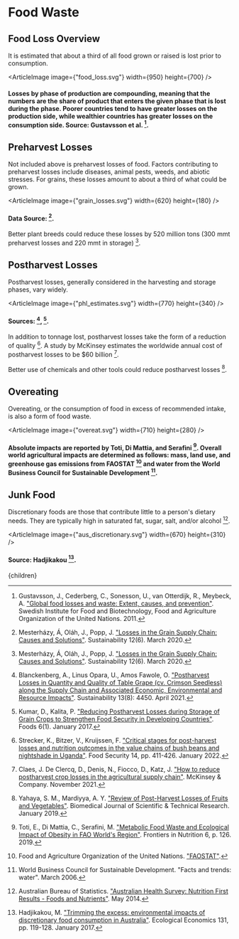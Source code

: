 


# Food Waste

## Food Loss Overview
It is estimated that about a third of all food grown or raised is lost prior to consumption.

<ArticleImage image={"food_loss.svg"} width={950} height={700} />
#### Losses by phase of production are compounding, meaning that the numbers are the share of product that enters the given phase that is lost during the phase. Poorer countries tend to have greater losses on the production side, while wealthier countries has greater losses on the consumption side. Source: Gustavsson et al. [^4].

<FoodDateLabelsUS />
<FoodWasteSellLooseUS />
<FoodOutletsShouldMakeNearExpiredFoodAvailableSolution />

## Preharvest Losses
Not included above is preharvest losses of food. Factors contributing to preharvest losses include diseases, animal pests, weeds, and abiotic stresses. For grains, these losses amount to about a third of what could be grown.

<ArticleImage image={"grain_losses.svg"} width={620} height={180} />
#### Data Source: [^6].

Better plant breeds could reduce these losses by 520 million tons (300 mmt preharvest losses and 220 mmt in storage) [^6].

<PlantBreedingSolution />

## Postharvest Losses
Postharvest losses, generally considered in the harvesting and storage phases, vary widely.

<ArticleImage image={"phl_estimates.svg"} width={770} height={340} />
#### Sources: [^1], [^5].

In addition to tonnage lost, postharvest losses take the form of a reduction of quality [^7]. A study by McKinsey estimates the worldwide annual cost of postharvest losses to be $60 billion [^2].

Better use of chemicals and other tools could reduce postharvest losses [^12].

<PostHarvestLossTanzania />
<BetterStorageSilosSolution />

## Overeating
Overeating, or the consumption of food in excess of recommended intake, is also a form of food waste.

<ArticleImage image={"overeat.svg"} width={710} height={280} />
#### Absolute impacts are reported by Toti, Di Mattia, and Serafini [^9]. Overall world agricultural impacts are determined as follows: mass, land use, and greenhouse gas emissions from FAOSTAT [^3] and water from the World Business Council for Sustainable Development [^10].

<RestrictRestaurantMealSizeSolution />

## Junk Food

Discretionary foods are those that contribute little to a person's dietary needs. They are typically high in saturated fat, sugar, salt, and/or alcohol [^14].

<ArticleImage image={"aus_discretionary.svg"} width={670} height={310} />
#### Source: Hadjikakou [^13].

[^1]: Blanckenberg, A., Linus Opara, U., Amos Fawole, O. ["Postharvest Losses in Quantity and Quality of Table Grape (cv. Crimson Seedless) along the Supply Chain and Associated Economic, Environmental and Resource Impacts"](https://www.mdpi.com/2071-1050/13/8/4450). Sustainability 13(8): 4450. April 2021.

[^2]: Claes, J. De Clercq, D., Denis, N., Fiocco, D., Katz, J. ["How to reduce postharvest crop losses in the agricultural supply chain"](https://www.mckinsey.com/industries/agriculture/our-insights/how-to-reduce-postharvest-crop-losses-in-the-agricultural-supply-chain). McKinsey & Company. November 2021.

[^3]: Food and Agriculture Organization of the United Nations. ["FAOSTAT"](http://www.fao.org/faostat/en/#data).

[^4]: Gustavsson, J., Cederberg, C., Sonesson, U., van Otterdijk, R., Meybeck, A. ["Global food losses and waste: Extent, causes, and prevention"](http://www.fao.org/3/mb060e/mb060e00.htm). Swedish Institute for Food and Biotechnology, Food and Agriculture Organization of the United Nations. 2011.

[^5]: Kumar, D., Kalita, P. ["Reducing Postharvest Losses during Storage of Grain Crops to Strengthen Food Security in Developing Countries"](https://www.ncbi.nlm.nih.gov/pmc/articles/PMC5296677/). Foods 6(1). January 2017.

[^6]: Mesterházy, Á, Oláh, J., Popp, J. ["Losses in the Grain Supply Chain: Causes and Solutions"](https://www.mdpi.com/2071-1050/12/6/2342). Sustainability 12(6). March 2020.

[^7]: Strecker, K., Bitzer, V., Kruijssen, F. ["Critical stages for post-harvest losses and nutrition outcomes in the value chains of bush beans and nightshade in Uganda"](https://link.springer.com/article/10.1007/s12571-021-01244-x). Food Security 14, pp. 411-426. January 2022.

[^8]: Sugri, I., Abubakari, M., Owusu, R. K., Bidzakin, J. K. ["Postharvest losses and mitigating technologies: evidence from Upper East Region of Ghana"](https://www.sciencedirect.com/science/article/pii/S2666188821000071). Sustainable Futures 3: 100048. 2021.

[^9]: Toti, E., Di Mattia, C., Serafini, M. ["Metabolic Food Waste and Ecological Impact of Obesity in FAO World's Region"](https://www.frontiersin.org/article/10.3389/fnut.2019.00126). Frontiers in Nutrition 6, p. 126. 2019.

[^10]: World Business Council for Sustainable Development. "Facts and trends: water". March 2006.

[^11]: World Food Programme. ["Post-Harvest Loss Reduction"](https://innovation.wfp.org/project/post-harvest-loss-prevention). Accessed October 8, 2022.

[^12]: Yahaya, S. M., Mardiyya, A. Y. ["Review of Post-Harvest Losses of Fruits and Vegetables"](https://biomedres.us/fulltexts/BJSTR.MS.ID.002448.php). Biomedical Journal of Scientific & Technical Research. January 2019.

[^13]: Hadjikakou, M. ["Trimming the excess: environmental impacts of discretionary food consumption in Australia"](https://www.sciencedirect.com/science/article/abs/pii/S0921800916303615). Ecological Economics 131, pp. 119-128. January 2017.

[^14]: Australian Bureau of Statistics. ["Australian Health Survey: Nutrition First Results - Foods and Nutrients"](https://www.abs.gov.au/statistics/health/health-conditions-and-risks/australian-health-survey-nutrition-first-results-foods-and-nutrients/latest-release). May 2014.

  <Article 
    focusAreaUrl={focusAreaUrl} 
    hierarchy={hierarchy} 
    site={site}
  >
    {children}
  </Article>